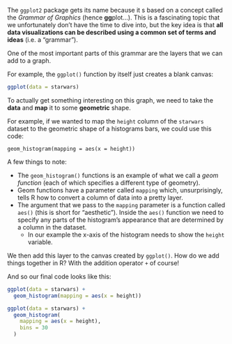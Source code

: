 The `ggplot2` package gets its name because it s based on a concept called the *Grammar of Graphics* (hence **gg**plot...). This is a fascinating topic that we unfortunately don't have the time to dive into, but the key idea is that **all data visualizations can be described using a common set of terms and ideas** (i.e. a "grammar").

One of the most important parts of this grammar are the layers that we can add to a graph.

For example, the `ggplot()` function by itself just creates a blank canvas:

```r
ggplot(data = starwars)
```

To actually get something interesting on this graph, we need to take the __data__ and __map__ it to some __geometric__ shape.

For example, if we wanted to map the `height` column of the `starwars` dataset to the geometric shape of a histograms bars, we could use this code:

`geom_histogram(mapping = aes(x = height))`

A few things to note:

* The `geom_histogram()` functions is an example of what we call a *geom function* (each of which specifies a different type of geometry).
* Geom functions have a parameter called `mapping` which, unsurprisingly, tells R how to convert a column of data into a pretty layer.
* The argument that we pass to the `mapping` parameter is a function called `aes()` (this is short for "aesthetic"). Inside the `aes()` function we need to specify any parts of the histogram's appearance that are determined by a column in the dataset.
  * In our example the x-axis of the histogram needs to show the `height` variable.

We then add this layer to the canvas created by `ggplot()`. How do we add things together in R? With the addition operator `+` of course!

And so our final code looks like this:

```r
ggplot(data = starwars) +
  geom_histogram(mapping = aes(x = height))
```

```r
ggplot(data = starwars) +
  geom_histogram(
    mapping = aes(x = height),
    bins = 30
  )
```
